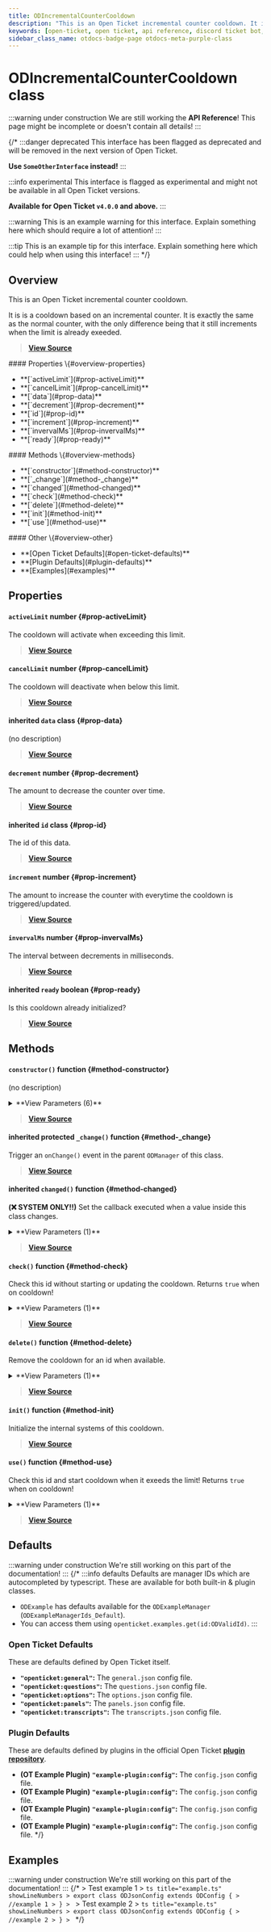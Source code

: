 ```yaml
---
title: ODIncrementalCounterCooldown
description: "This is an Open Ticket incremental counter cooldown. It is is a cooldown based on an incremental counter. It is exactly the same as the normal counter,"
keywords: [open-ticket, open ticket, api reference, discord ticket bot, class]
sidebar_class_name: otdocs-badge-page otdocs-meta-purple-class
---
```

<head>
    <link rel="apple-touch-icon" href="/img/logo_vertical.png"/>
</head>

# ODIncrementalCounterCooldown <M color="purple">class</M>

:::warning under construction
We are still working the **API Reference**! This page might be incomplete or doesn't contain all details!
:::

{/*
:::danger deprecated
This interface has been flagged as deprecated and will be removed in the next version of Open Ticket.

**Use `SomeOtherInterface` instead!**
:::

:::info experimental
This interface is flagged as experimental and might not be available in all Open Ticket versions.

**Available for Open Ticket `v4.0.0` and above.**
:::

:::warning
This is an example warning for this interface. Explain something here which should require a lot of attention!
:::

:::tip
This is an example tip for this interface. Explain something here which could help when using this interface!
:::
*/}

## Overview
This is an Open Ticket incremental counter cooldown.

It is is a cooldown based on an incremental counter. It is exactly the same as the normal counter,
with the only difference being that it still increments when the limit is already exeeded.

> [**View Source**](https://otgithub.dj-dj.be/tree/main/src/core/api/modules/cooldown.ts#L162)

<FlexHorizontal>
<div style={{width:"30%"}} className="otdocs-flex-mobile-width">
    #### Properties \{#overview-properties}
    <ul>
        <li>**[`activeLimit`](#prop-activeLimit)**</li>
        <li>**[`cancelLimit`](#prop-cancelLimit)**</li>
        <li>**[`data`](#prop-data)**</li>
        <li>**[`decrement`](#prop-decrement)**</li>
        <li>**[`id`](#prop-id)**</li>
        <li>**[`increment`](#prop-increment)**</li>
        <li>**[`invervalMs`](#prop-invervalMs)**</li>
        <li>**[`ready`](#prop-ready)**</li>
    </ul>
</div>
<div style={{width:"30%"}} className="otdocs-flex-mobile-width">
    #### Methods \{#overview-methods}
    <ul>
        <li>**[`constructor`](#method-constructor)**</li>
        <li>**[`_change`](#method-_change)**</li>
        <li>**[`changed`](#method-changed)**</li>
        <li>**[`check`](#method-check)**</li>
        <li>**[`delete`](#method-delete)**</li>
        <li>**[`init`](#method-init)**</li>
        <li>**[`use`](#method-use)**</li>
    </ul>
</div>
<div style={{width:"30%"}} className="otdocs-flex-mobile-width">
    #### Other \{#overview-other}
    <ul>
        <li>**[Open Ticket Defaults](#open-ticket-defaults)**</li>
        <li>**[Plugin Defaults](#plugin-defaults)**</li>
        <li>**[Examples](#examples)**</li>
    </ul>
</div>
</FlexHorizontal>

## Properties
<Divider></Divider>
#### `activeLimit` <M color="green">number</M> <ApiBlock><ApiUrl url="js:number" label="number"/></ApiBlock> \{#prop-activeLimit}
The cooldown will activate when exceeding this limit.

> [**View Source**](https://otgithub.dj-dj.be/tree/main/src/core/api/modules/cooldown.ts#L164)

<Divider></Divider>
#### `cancelLimit` <M color="green">number</M> <ApiBlock><ApiUrl url="js:number" label="number"/></ApiBlock> \{#prop-cancelLimit}
The cooldown will deactivate when below this limit.

> [**View Source**](https://otgithub.dj-dj.be/tree/main/src/core/api/modules/cooldown.ts#L166)

<Divider></Divider>
#### <C color="purple">inherited</C> `data` <M color="purple">class</M> <ApiBlock><ApiUrl url="class:ODManager" label="api.ODManager"/></ApiBlock> \{#prop-data}
(no description)

> [**View Source**](https://otgithub.dj-dj.be/tree/main/src/core/api/modules/cooldown.ts#L53)

<Divider></Divider>
#### `decrement` <M color="green">number</M> <ApiBlock><ApiUrl url="js:number" label="number"/></ApiBlock> \{#prop-decrement}
The amount to decrease the counter over time.

> [**View Source**](https://otgithub.dj-dj.be/tree/main/src/core/api/modules/cooldown.ts#L170)

<Divider></Divider>
#### <C color="purple">inherited</C> `id` <M color="purple">class</M> <ApiBlock><ApiUrl url="class:ODId" label="api.ODId"/></ApiBlock> \{#prop-id}
The id of this data.

> [**View Source**](https://otgithub.dj-dj.be/tree/main/src/core/api/modules/base.ts#L172)

<Divider></Divider>
#### `increment` <M color="green">number</M> <ApiBlock><ApiUrl url="js:number" label="number"/></ApiBlock> \{#prop-increment}
The amount to increase the counter with everytime the cooldown is triggered/updated.

> [**View Source**](https://otgithub.dj-dj.be/tree/main/src/core/api/modules/cooldown.ts#L168)

<Divider></Divider>
#### `invervalMs` <M color="green">number</M> <ApiBlock><ApiUrl url="js:number" label="number"/></ApiBlock> \{#prop-invervalMs}
The interval between decrements in milliseconds.

> [**View Source**](https://otgithub.dj-dj.be/tree/main/src/core/api/modules/cooldown.ts#L172)

<Divider></Divider>
#### <C color="red">inherited</C> `ready` <M color="red">boolean</M> <ApiBlock><ApiUrl url="js:boolean" label="boolean"/></ApiBlock> \{#prop-ready}
Is this cooldown already initialized?

> [**View Source**](https://otgithub.dj-dj.be/tree/main/src/core/api/modules/cooldown.ts#L55)

<Divider></Divider>

## Methods
<Divider></Divider>
#### `constructor()` <M color="orange">function</M> <ApiBlock><ApiUrl url="class:ODIncrementalCounterCooldown" label="api.ODIncrementalCounterCooldown"/></ApiBlock> \{#method-constructor}
(no description)

<details>
<summary>**View Parameters (6)**</summary>
- **`id`:** <M color="brown">type</M> <ApiBlock><ApiUrl url="type:ODValidId" label="api.ODValidId"/></ApiBlock> - Parameter Description Lorem Ipsum.
- **`activeLimit`:** <M color="green">number</M> <ApiBlock><ApiUrl url="js:number" label="number"/></ApiBlock> - Parameter Description Lorem Ipsum.
- **`cancelLimit`:** <M color="green">number</M> <ApiBlock><ApiUrl url="js:number" label="number"/></ApiBlock> - Parameter Description Lorem Ipsum.
- **`increment`:** <M color="green">number</M> <ApiBlock><ApiUrl url="js:number" label="number"/></ApiBlock> - Parameter Description Lorem Ipsum.
- **`decrement`:** <M color="green">number</M> <ApiBlock><ApiUrl url="js:number" label="number"/></ApiBlock> - Parameter Description Lorem Ipsum.
- **`intervalMs`:** <M color="green">number</M> <ApiBlock><ApiUrl url="js:number" label="number"/></ApiBlock> - Parameter Description Lorem Ipsum.
</details>

> [**View Source**](https://otgithub.dj-dj.be/tree/main/src/core/api/modules/cooldown.ts#L174)

<Divider></Divider>
#### <C color="orange">inherited</C> <C color="orange">protected</C> `_change()` <M color="orange">function</M> <ApiBlock><ApiUrl url="js:void" label="void"/></ApiBlock> \{#method-_change}
Trigger an `onChange()` event in the parent `ODManager` of this class.



> [**View Source**](https://otgithub.dj-dj.be/tree/main/src/core/api/modules/base.ts#L108)

<Divider></Divider>
#### <C color="orange">inherited</C> `changed()` <M color="orange">function</M> <ApiBlock><ApiUrl url="js:void" label="void"/></ApiBlock> \{#method-changed}
**(❌ SYSTEM ONLY!!)** Set the callback executed when a value inside this class changes.

<details>
<summary>**View Parameters (1)**</summary>
- **`callback`:** <M color="brown">type</M> <ApiBlock><ApiUrl url="js:null" label="null"/>|(() => <ApiUrl url="js:void" label="void"/>)</ApiBlock> - Parameter Description Lorem Ipsum.
</details>

> [**View Source**](https://otgithub.dj-dj.be/tree/main/src/core/api/modules/base.ts#L119)

<Divider></Divider>
#### `check()` <M color="orange">function</M> <ApiBlock><ApiUrl url="js:boolean" label="boolean"/></ApiBlock> \{#method-check}
Check this id without starting or updating the cooldown. Returns `true` when on cooldown!

<details>
<summary>**View Parameters (1)**</summary>
- **`id`:** <M color="blue">string</M> <ApiBlock><ApiUrl url="js:string" label="string"/></ApiBlock> - Parameter Description Lorem Ipsum.
</details>

> [**View Source**](https://otgithub.dj-dj.be/tree/main/src/core/api/modules/cooldown.ts#L207)

<Divider></Divider>
#### `delete()` <M color="orange">function</M> <ApiBlock><ApiUrl url="js:void" label="void"/></ApiBlock> \{#method-delete}
Remove the cooldown for an id when available.

<details>
<summary>**View Parameters (1)**</summary>
- **`id`:** <M color="blue">string</M> <ApiBlock><ApiUrl url="js:string" label="string"/></ApiBlock> - Parameter Description Lorem Ipsum.
</details>

> [**View Source**](https://otgithub.dj-dj.be/tree/main/src/core/api/modules/cooldown.ts#L214)

<Divider></Divider>
#### `init()` <M color="orange">function</M> <ApiBlock><ApiUrl url="js:promise" label="Promise"/></ApiBlock> \{#method-init}
Initialize the internal systems of this cooldown.



> [**View Source**](https://otgithub.dj-dj.be/tree/main/src/core/api/modules/cooldown.ts#L217)

<Divider></Divider>
#### `use()` <M color="orange">function</M> <ApiBlock><ApiUrl url="js:boolean" label="boolean"/></ApiBlock> \{#method-use}
Check this id and start cooldown when it exeeds the limit! Returns `true` when on cooldown!

<details>
<summary>**View Parameters (1)**</summary>
- **`id`:** <M color="blue">string</M> <ApiBlock><ApiUrl url="js:string" label="string"/></ApiBlock> - Parameter Description Lorem Ipsum.
</details>

> [**View Source**](https://otgithub.dj-dj.be/tree/main/src/core/api/modules/cooldown.ts#L183)

<Divider></Divider>

## Defaults
:::warning under construction
We're still working on this part of the documentation!
:::
{/*
:::info defaults
Defaults are manager IDs which are autocompleted by typescript. These are available for both built-in & plugin classes.
- `ODExample` has defaults available for the `ODExampleManager` (`ODExampleManagerIds_Default`).
- You can access them using `openticket.examples.get(id:ODValidId)`.
:::

### Open Ticket Defaults
These are defaults defined by Open Ticket itself.
- **`"openticket:general"`:** The `general.json` config file.
- **`"openticket:questions"`:** The `questions.json` config file.
- **`"openticket:options"`:** The `options.json` config file.
- **`"openticket:panels"`:** The `panels.json` config file.
- **`"openticket:transcripts"`:** The `transcripts.json` config file.

### Plugin Defaults
These are defaults defined by plugins in the official Open Ticket [**plugin repository**](https://odplugins.dj-dj.be/tree/main/open-ticket).
- <C color="blue">**(OT Example Plugin)**</C> **`"example-plugin:config"`:** The `config.json` config file.
- <C color="blue">**(OT Example Plugin)**</C> **`"example-plugin:config"`:** The `config.json` config file.
- <C color="blue">**(OT Example Plugin)**</C> **`"example-plugin:config"`:** The `config.json` config file.
- <C color="blue">**(OT Example Plugin)**</C> **`"example-plugin:config"`:** The `config.json` config file.
*/}

## Examples
:::warning under construction
We're still working on this part of the documentation!
:::
{/*
<Tabs>
    <TabItem value="First Example">
    > Test example 1
    > ```ts title="example.ts" showLineNumbers
    > export class ODJsonConfig extends ODConfig {
    >     //example 1
    > }
    > ```
    </TabItem>
    <TabItem value="Second Example">
    > Test example 2
    > ```ts title="example.ts" showLineNumbers
    > export class ODJsonConfig extends ODConfig {
    >     //example 2
    > }
    > ```
    </TabItem>
</Tabs>
*/}
